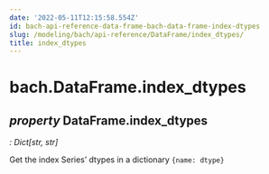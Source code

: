 ```yaml
---
date: '2022-05-11T12:15:58.554Z'
id: bach-api-reference-data-frame-bach-data-frame-index-dtypes
slug: /modeling/bach/api-reference/DataFrame/index_dtypes/
title: index_dtypes
---
```


# bach.DataFrame.index_dtypes

<div className="property">

## <span className="type-annotation"><em>property </em></span> <span className="additional-name">DataFrame.</span><span className="name">index_dtypes</span>

<span className="type-annotation"><em>

: Dict[str, str]

</em></span> 


<div className="content">

Get the index Series’ dtypes in a dictionary `{name: dtype}`


</div>


</div>
